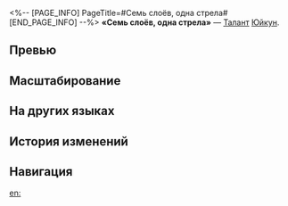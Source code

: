 <%-- [PAGE_INFO]
PageTitle=#Семь слоёв, одна стрела#
[END_PAGE_INFO] --%>
{{Навык Инфобокс
|Название         = Семь слоёв, одна стрела
|Изображение      = Навык Семь слоёв, одна стрела.png
|Персонаж         = Юйкун
|Тип              = Талант
|Тэг              = Усиление
|УронСтойк        = 
|ЭнергияГен       = 
|Энергия          = 
|Длительность     = 
|Описание         = Базовые атаки наносят выбранному противнику доп. мнимый урон, равный {{Цвет|Выделенный|40%—88%}} от силы атаки Юйкун. Урон стойкости текущей атаки также повышается на 100%. Этот эффект может сработать повторно только через 1 ход.
|Свойство1        = 
|Масштабирование1 = 
}}
'''«Семь слоёв, одна стрела»''' — [[Талант]] [[Юйкун]].

==Превью==
{{Превью
|Файл = Семь слоёв, одна стрела Превью
}}

==Масштабирование==
{{Масштабирование навыка
|40%;44%;48%;52%;56%;60%;65%;70%;75%;80%;84%;88%;92%;96%;100%
}}

==На других языках==
{{На других языках
|en   = Seven Layers, One Arrow
|zhs  = 箭彻七札
|zht  = 箭徹七札
|ja   = {{Rubi|徹札矢|てっさつや}}
|ko   = 7겹 관통화살
|es   = Una flecha por siete capas
|fr   = Sept épaisseurs, une flèche
|ru   = Семь слоёв, одна стрела
|th   = Seven Layers, One Arrow
|vi   = Tên Xuyên Bảy Bia
|de   = Sieben Schichten, ein Pfeil
|id   = Seven Layers, One Arrow
|pt   = Sete Camadas, Uma Flecha
}}

==История изменений==
{{История изменений|3.5}}

==Навигация==
{{Навык Навбокс|Юйкун}}

[[en:]]